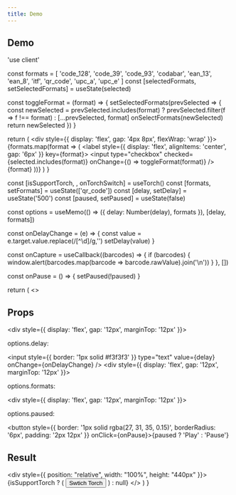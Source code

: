 ```yaml
---
title: Demo
---
```


## Demo

'use client'


  const formats = [
    'code_128',
    'code_39',
    'code_93',
    'codabar',
    'ean_13',
    'ean_8',
    'itf',
    'qr_code',
    'upc_a',
    'upc_e'
  ]
  const [selectedFormats, setSelectedFormats] = useState(selected)

  const toggleFormat = (format) => {
    setSelectedFormats(prevSelected => {
      const newSelected = prevSelected.includes(format)
        ? prevSelected.filter(f => f !== format)
        : [...prevSelected, format]
      onSelectFormats(newSelected)
      return newSelected
    })
  }

  return (
    <div style={{ display: 'flex', gap: '4px 8px', flexWrap: 'wrap' }}>
      {formats.map(format => (
        <label style={{ display: 'flex', alignItems: 'center', gap: '6px' }} key={format}>
          <input
            type="checkbox"
            checked={selected.includes(format)}
            onChange={() => toggleFormat(format)}
          />
          {format}
        </label>
      ))}
    </div>
  )
}

  const [isSupportTorch, , onTorchSwitch] = useTorch()
  const [formats, setFormats] = useState(['qr_code'])
  const [delay, setDelay] = useState('500')
  const [paused, setPaused] = useState(false)

  const options = useMemo(() => ({ delay: Number(delay), formats }), [delay, formats])

  const onDelayChange = (e) => {
    const value = e.target.value.replace(/[^\d]/g,'')
    setDelay(value)
  }

  const onCapture = useCallback((barcodes) => {
    if (barcodes) {
      window.alert(barcodes.map(barcode => barcode.rawValue).join('\n'))
    }
  }, [])

  const onPause = () => {
    setPaused(!paused)
  }

  return (
    <>
      <h2>Props</h2>
      <div style={{ display: 'flex', gap: '12px', marginTop: '12px' }}>
        <p>options.delay:</p>
        <input style={{ border: '1px solid #f3f3f3' }} type="text" value={delay} onChange={onDelayChange} />
      </div>
      <div style={{ display: 'flex', gap: '12px', marginTop: '12px' }}>
        <p>options.formats:</p>
        <BarcodeFormatSelector selected={formats} onSelectFormats={setFormats} />
      </div>
      <div style={{ display: 'flex', gap: '12px', marginTop: '12px' }}>
        <p>options.paused:</p>
        <button style={{ border: '1px solid rgba(27, 31, 35, 0.15)', borderRadius: '6px', padding: '2px 12px' }} onClick={onPause}>{paused ? 'Play' : 'Pause'}</button>
      </div>
      <h2>Result</h2>
      <div style={{ position: "relative", width: "100%", height: "440px" }}>
        <BarcodeScanner onCapture={onCapture} options={options} paused={paused} />
        {isSupportTorch ? (
          <button onClick={onTorchSwitch}>Swtich Torch</button>
        ) : null}
      </div>
    </>
  )
}
